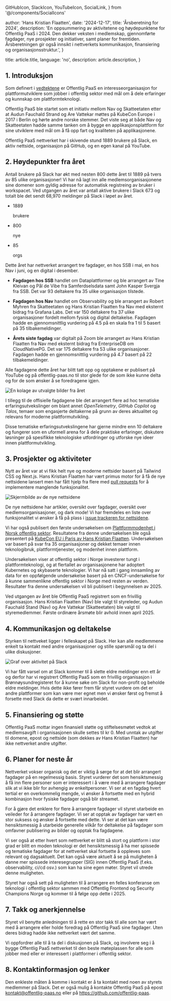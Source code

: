   GitHubIcon,
  SlackIcon,
  YouTubeIcon,
  SocialLink,
} from '@/components/SocialIcons'


  author: 'Hans Kristian Flaatten',
  date: '2024-12-17',
  title: 'Årsberetning for 2024',
  description:
    'En oppsummering av aktivitetene og høydepunktene for Offentlig PaaS i 2024. Den dekker veksten i medlemskap, gjennomførte fagdager, nye prosjekter og initiativer, samt planer for fremtiden. Årsberetningen gir også innsikt i nettverkets kommunikasjon, finansiering og organisasjonsstruktur.',
}

  title: article.title,
  language: 'no',
  description: article.description,
}


## 1. Introduksjon

Som definert i [vedtektene](https://github.com/offentlig-paas/organisasjon/blob/main/vedtekter.md) er Offentlig PaaS en interesseorganisasjon for plattformutviklere som jobber i offentlig sektor med mål om å dele erfaringer og kunnskap om plattformteknologi.

Offentlig PaaS ble startet som et initiativ mellom Nav og Skatteetaten etter at Audun Fauchald Strand og Are Vattekar møttes på KubeCon Europe i 2017 i Berlin og hørte andre norske stemmer. Det viste seg at både Nav og Skatteetaten hadde samme tanken om å bygge en applikasjonsplattform for sine utviklere med mål om å få opp fart og kvaliteten på applikasjonene.

Offentlig PaaS nettverket har i skivende stund 1889 brukere på Slack, en aktiv nettside, organisasjon på GitHub, og en egen kanal på YouTube.

<div className="mt-6 flex gap-6 justify-center">
  <SocialLink
    href={globalMetadata.other?.githubOrgUrl || '#'}
    aria-label="Følg oss på GitHub"
    icon={GitHubIcon}
  />
  <SocialLink
    href={globalMetadata.other?.slackUrl || '#'}
    aria-label="Bli med på diskusjonen i Slack"
    icon={SlackIcon}
  />
  <SocialLink
    href={globalMetadata.other?.youtubeUrl || '#'}
    aria-label="Følg oss på YouTube"
    icon={YouTubeIcon}
  />
</div>

## 2. Høydepunkter fra året

Antall brukere på Slack har økt med nesten 800 dette året til 1889 på tvers av 85 ulike organisasjoner! Vi har nå lagt inn alle medlemsorganisasjonene sine domener som gyldig adresse for automatisk registreing av bruker i workspacet. Ved utgangen av året var antall aktive brukere i Slack 673 og totalt ble det sendt 68,970 meldinger på Slack i løpet av året.

<div className="mt-6 flex gap-6 justify-center">
<ul className="flex justify-center my-8 text-center">
  <li className="group flex text-sm font-medium text-zinc-800 transition hover:text-teal-500 dark:text-zinc-200 dark:hover:text-teal-500">
    <p className="text-4xl">1889</p>
    <p className="block">brukere</p>
  </li>
  <li className="group flex text-sm font-medium text-zinc-800 transition hover:text-teal-500 dark:text-zinc-200 dark:hover:text-teal-500">
    <p className="text-4xl">800</p>
    <p>nye</p>
  </li>
  <li className="group flex text-sm font-medium text-zinc-800 transition hover:text-teal-500 dark:text-zinc-200 dark:hover:text-teal-500">
    <p className="text-4xl">85</p>
    <p>orgs</p>
  </li>
</ul>
</div>

Dette året har nettverket arrangert tre fagdager, en hos SSB i mai, en hos Nav i juni, og en digital i desember.

* **Fagdagen hos SSB** handlet om Dataplattformer og ble arrangert av Tine Kleivan og Pål de Vibe fra Samferdselsdata samt John Kasper Svergja fra SSB. Det var 93 deltakere fra 35 ulike organisasjon tilstede.

* **Fagdagen hos Nav** handlet om Observability og ble arrangert av Robert Myhren fra Skatteetaten og Hans Kristian Flaatten fra Nav med eksternt bidrag fra Grafana Labs. Det var 150 deltakere fra 37 ulike organisasjoner fordelt mellom fysisk og digital deltakelse. Fagdagen hadde en gjennomsnittlig vurdering på 4.5 på en skala fra 1 til 5 basert på 35 tilbakemeldinger.

* **Årets siste fagdag** var digitalt på Zoom ble arrangert av Hans Kristian Flaatten fra Nav med eksternt bidrag fra EnterpriseDB om CloudNativePG. Det var 175 deltakere fra 53 ulike organisasjoner. Fagdagen hadde en gjennomsnittlig vurdering på 4.7 basert på 22 tilbakemeldinger.

Alle fagdagene dette året har blitt tatt opp og opptakene er publisert på YouTube og på offentlig-paas.no til stor glede for de som ikke kunne delta og for de som ønsker å se foredragene igjen.

<Image src={fagdag} alt="En kolage av utvalgte bilder fra året" />

I tillegg til de offisielle fagdagene ble det arrangert flere ad hoc tematiske erfaringsutvekslinger om blant annet *OpenTelemetry*, *GitHub Copilot* og *Talos*, temaer som engasjerte deltakerne på grunn av deres aktualitet og relevans for moderne plattformutvikling.

Disse tematiske erfaringsutvekslingene har gjerne mindre enn 10 deltakere og fungerer som en uformell arena for å dele praktiske erfaringer, diskutere løsninger på spesifikke teknologiske utfordringer og utforske nye ideer innen plattformutvikling.

## 3. Prosjekter og aktiviteter

Nytt av året var at vi fikk helt nye og moderne nettsider basert på Tailwind CSS og Next.js. Hans Kristian Flaatten har vært primus motor for å få de nye nettsidene lansert men har fått hjelp fra flere med [pull requests](https://github.com/offentlig-paas/nye.offentlig-paas.no/pulls?q=sort%3Aupdated-desc+is%3Apr+is%3Amerged) for å implementere manglende funksjonalitet.

<Image src={nettsider} alt="Skjermbilde av de nye nettsidene" />

De nye nettsidene har artikler, oversikt over fagdager, oversikt over medlemsorganisasjoner, og dark mode! Vi har fremdeles en liste over funksjonalitet vi ønsker å få på plass i [issue trackeren for nettsidene](https://github.com/offentlig-paas/nye.offentlig-paas.no/issues?q=sort%3Aupdated-desc+is%3Aissue+is%3Aopen).

Vi har også publisert den første undersøkelsen om [Plattformmodenhet i Norsk offentlig sektor](https://offentlig-paas.no/artikkel/plattformmodenhet-2024). Resultatene fra denne undersøkelsen ble også presentert på [KubeCon EU i Paris av Hans Kristian Flaatten](https://www.youtube.com/watch?v=3WFZhETlS9s). Undersøkelsen var basert på svar fra 35 organisasjoner og dekket temaer innen teknologibruk, plattformtjenester, og modenhet innen plattform.

Undersøkelsen viser at offentlig sektor i Norge investerer tungt i plattformteknologi, og at flertallet av organisasjonene har adoptert Kubernetes og skybaserte teknologier. Vi har nå satt i gang innsamling av data for en oppfølgende undersøkelse basert på en CNCF-undersøkelse for å kunne sammenlikne offentlig sektor i Norge med resten av verden. Resultater fra denne undersøkelsen vil bli publisert i begynnelsen av 2025.

Ved utgangen av året ble Offentlig PaaS registrert som en frivillig organisasjon. Hans Kristian Flaatten (Nav) ble valgt til styreleder, og Audun Fauchald Stand (Nav) og Are Vattekar (Skatteetaten) ble valgt til styremedlemmer. Første ordinære årsmøte blir avhold innen april 2025.

## 4. Kommunikasjon og deltakelse

Styrken til nettveket ligger i felleskapet på Slack. Her kan alle medlemmene enkelt ta kontakt med andre organisasjoner og stille spørsmål og ta del i ulike diskusjoner.

<Image src={akivitet} alt="Graf over aktivitet på Slack" />

Vi har fått varsel om at Slack kommer til å slette eldre meldinger enn ett år og derfor har vi registrert Offentlig PaaS som en frivillig organisasjon i Brønnøysundregisteret for å kunne søke om Slack for non-profit og beholde eldre meldinger. Hvis dette ikke fører frem får styret vurdere om det er andre plattformer som kan være mer egnet men vi ønsker først og fremst å forsette med Slack da dette er svært innarbeidet.

## 5. Finansiering og støtte

Offentlig PaaS mottar ingen finansiell støtte og stiftelsesmøtet vedtok at medlemsavgift i organisasjonen skulle settes til kr 0. Med unntak av utgifter til domene, epost og nettside (som dekkes av Hans Kristian Flaatten) har ikke nettverket andre utgifter.

## 6. Planer for neste år

Nettverket vokser organisk og det er viktig å sørge for at det blir arrangert fagdager på en regelmessig basis. Styret vurderer det som hensiktsmessig å få inn flere personer som er interessert i å være med å arrangere fagdager slik at vi ikke blir for avhengig av enkeltpersoner. Vi ser at en fagdag hvert tertial er en overkommelig mengde, vi ønsker å fortsette med en hybrid kombinasjon hvor fysiske fagdager også blir streamet.

For å gjøre det enklere for flere å arrangere fagdager vil styret utarbeide en veileder for å arrangere fagdager. Vi ser at opptak av fagdager har vært en stor suksess og ønsker å fortsette med dette. Vi ser at det kan være hensiktsmessig å utarbeide generelle vilkår for deltakelse på fagdager som omfavner publisering av bilder og opptak fra fagdagene.

Vi ser også at etter hvert som nettverket er blitt så stort og plattform i stor grad er blitt en moden teknologi er det hensiktsmessig å ha mer spissede og tematiske fagdager for at nettverket skal fortsette å oppleves som relevant og dagsaktuelt. Det kan også være aktuelt å se på muligheten å danne mer spissede interesegrupper (SIG) innen Offentlig PaaS (f.eks. observability, ci/cd osv.) som kan ha sine egen møter. Styret vil utrede denne muligheten.

Styret har også sett på muligheten til å arrangere en felles konferanse om teknologi i offentlig sektor sammen med Offentlig Frontend og Security Champions Norge og kommer til å følge opp dette i 2025.

## 7. Takk og anerkjennelse

Styret vil benytte anledningen til å rette en stor takk til alle som har vært med å arrangere eller holde foredrag på Offentlig PaaS sine fagdager. Uten deres bidrag hadde ikke nettverket vært det samme.

Vi oppfordrer alle til å ta del i diskusjonen på Slack, og involvere seg i å bygge Offentlig PaaS nettverket til den beste møteplassen for alle som jobber med eller er interessert i plattformer i offentlig sektor.

## 8. Kontaktinformasjon og lenker

Den enkleste måten å komme i kontakt er å ta kontakt med noen av styrets medlemmer på Slack. Det er også mulig å kontakte Offentlig PaaS på epost kontakt@offentlig-paas.no eller på https://github.com/offentlig-paas.
